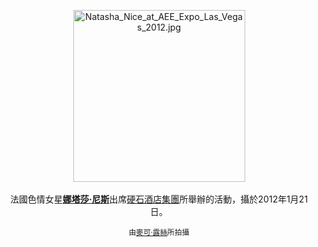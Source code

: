 <center>
[[File:Natasha_Nice_at_AEE_Expo_Las_Vegas_2012.jpg|275px]]
<br><br>
法國色情女星'''[[娜塔莎·尼斯|娜塔莎·尼斯]]'''出席[[硬石酒店集團|硬石酒店集團]]所舉辦的活動，攝於2012年1月21日。
<p>
<small>由[[麥可·露絲|麥可·露絲]]所拍攝</small>
</center>